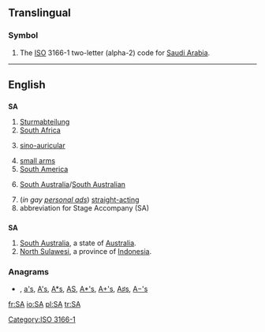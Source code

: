 {{also|ᎦᎪ}}
{{also|Appendix:Variations of "sa"}}
==Translingual==

===Symbol===
{{infl|mul|symbol}}

# The [[ISO]] 3166-1 two-letter (alpha-2) code for [[Saudi Arabia]].

[[Category:ISO 3166-1]]

----

==English==

==={{initialism}}===
'''SA'''

# [[Sturmabteilung]]
# [[South Africa]]
# {{medicine}} [[sino-auricular]]
# [[small arms]]
# [[South America]]
# {{AU}} [[South Australia]]/[[South Australian]]
# (''in gay [[personal ad]]s'') [[straight-acting]]
# abbreviation for Stage Accompany (SA)

==={{abbreviation}}===
'''SA'''

# [[South Australia]], a state of [[Australia]].
# [[North Sulawesi]], a province of [[Indonesia]].

===Anagrams===
* {{alphagram|[[as#English|as]]}} , [[a's#English|a's]], [[A's#English|A's]], [[A*s#English|A*s]], [[AS#English|AS]], [[A*'s#English|A*'s]], [[A+'s#English|A+'s]], [[A♯s#English|A♯s]], [[A−'s#English|A−'s]]

[[fr:SA]]
[[io:SA]]
[[pl:SA]]
[[tr:SA]]